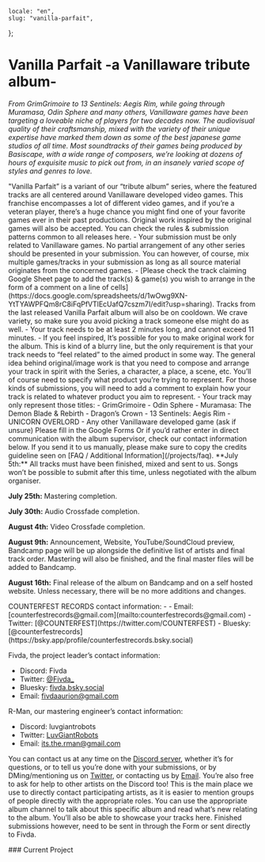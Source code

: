     locale: "en",
    slug: "vanilla-parfait",
};

# Vanilla Parfait -a Vanillaware tribute album-

_From GrimGrimoire to 13 Sentinels: Aegis Rim, while going through Muramasa, Odin Sphere and many others, Vanillaware games have been targeting a loveable niche of players for two decades now. The audiovisual quality of their craftsmanship, mixed with the variety of their unique expertise have marked them down as some of the best japanese game studios of all time. Most soundtracks of their games being produced by Basiscape, with a wide range of composers, we’re looking at dozens of hours of exquisite music to pick out from, in an insanely varied scope of styles and genres to love._

<WrappableParagraph title="Presentation">
    "Vanilla Parfait” is a variant of our “tribute album” series, where the
    featured tracks are all centered around Vanillaware developed video games.
    This franchise encompasses a lot of different video games, and if you’re a
    veteran player, there’s a huge chance you might find one of your favorite
    games ever in their past productions. Original work inspired by the original
    games will also be accepted.
</WrappableParagraph>

<WrappableParagraph title="General COUNTERFEST RECORDS Specific Rules">
    <CtaButton link="/projects/faq" icon="book">
        <span>
            You can check the rules & submission patterns common to all releases
            here.
        </span>
    </CtaButton>
</WrappableParagraph>

<WrappableParagraph title="Vanilla Parfait Specific Music Rules">
    - Your submission must be only related to Vanillaware games. No partial
    arrangement of any other series should be presented in your submission. You
    can however, of course, mix multiple games/tracks in your submission as long
    as all source material originates from the concerned games. - [Please check
    the track claiming Google Sheet page to add the track(s) & game(s) you wish
    to arrange in the form of a comment on a line of
    cells](https://docs.google.com/spreadsheets/d/1wOwg9XN-YtTYAWPFQm8rC8iFqPfVTlEcUafQ7cszm7I/edit?usp=sharing).
    Tracks from the last released Vanilla Parfait album will also be on
    cooldown. We crave variety, so make sure you avoid picking a track someone
    else might do as well. - Your track needs to be at least 2 minutes long, and
    cannot exceed 11 minutes. - If you feel inspired, It’s possible for you to
    make original work for the album. This is kind of a blurry line, but the
    only requirement is that your track needs to “feel related” to the aimed
    product in some way. The general idea behind original/image work is that you
    need to compose and arrange your track in spirit with the Series, a
    character, a place, a scene, etc. You’ll of course need to specify what
    product you’re trying to represent. For those kinds of submissions, you will
    need to add a comment to explain how your track is related to whatever
    product you aim to represent. - Your track may only represent those titles:
    - GrimGrimoire - Odin Sphere - Muramasa: The Demon Blade & Rebirth -
    Dragon’s Crown - 13 Sentinels: Aegis Rim - UNICORN OVERLORD - Any other
    Vanillaware developed game (ask if unsure)
</WrappableParagraph>

<WrappableParagraph title="Track Submission">
    <CtaButton link="https://forms.gle/J6FHy6Bt8k7nN1Zt7" icon="envelope">
        <span>Please fill in the Google Forms</span>
    </CtaButton>
    Or if you’d rather enter in direct communication with the album supervisor, check
    our contact information below. If you send it to us manually, please make sure
    to copy the credits guideline seen on [FAQ / Additional Information](/projects/faq).
</WrappableParagraph>

<WrappableParagraph title="Deadlines">
**July 5th:** All tracks must have been finished, mixed and sent to us. Songs won’t be possible to submit after this time, unless negotiated with the album organiser.

**July 25th:** Mastering completion.

**July 30th:** Audio Crossfade completion.

**August 4th:** Video Crossfade completion.

**August 9th:** Announcement, Website, YouTube/SoundCloud preview, Bandcamp page will be up alongside the definitive list of artists and final track order. Mastering will also be finished, and the final master files will be added to Bandcamp.

**August 16th:** Final release of the album on Bandcamp and on a self hosted website. Unless necessary, there will be no more additions and changes.

</WrappableParagraph>

<WrappableParagraph title="Contact (Questions / Submissions)">
COUNTERFEST RECORDS contact information:
- <DiscordLink title="Discord"/>
- Email: [counterfestrecords@gmail.com](mailto:counterfestrecords@gmail.com)
- Twitter: [@COUNTERFEST](https://twitter.com/COUNTERFEST)
- Bluesky: [@counterfestrecords](https://bsky.app/profile/counterfestrecords.bsky.social)

Fivda, the project leader’s contact information:

-   Discord: Fivda
-   Twitter: [@Fivda\_](https://twitter.com/Fivda_)
-   Bluesky: [fivda.bsky.social](https://bsky.app/profile/fivda.bsky.social)
-   Email: [fivdaaurion@gmail.com](mailto:fivdaaurion@gmail.com)

R-Man, our mastering engineer’s contact information:

-   Discord: luvgiantrobots
-   Twitter: [LuvGiantRobots](https://twitter.com/LuvGiantRobots)
-   Email: [its.the.rman@gmail.com](mailto:its.the.rman@gmail.com)

You can contact us at any time on the <a href="/discord">Discord server</a>, whether it’s for questions, or to tell us you’re done with your submissions, or by DMing/mentioning us on [Twitter](https://twitter.com/KodamaSoft), or contacting us by [Email](mailto:kodamateam@gmail.com). You’re also free to ask for help to other artists on the Discord too! This is the main place we use to directly contact participating artists, as it is easier to mention groups of people directly with the appropriate roles. You can use the appropriate album channel to talk about this specific album and read what’s new relating to the album. You’ll also be able to showcase your tracks here. Finished submissions however, need to be sent in through the Form or sent directly to Fivda.

</WrappableParagraph>

<WrappableParagraph title="Releases Information">
    ### Current Project
    <ProjectInformation slug="vanilla-parfait" />
</WrappableParagraph>

